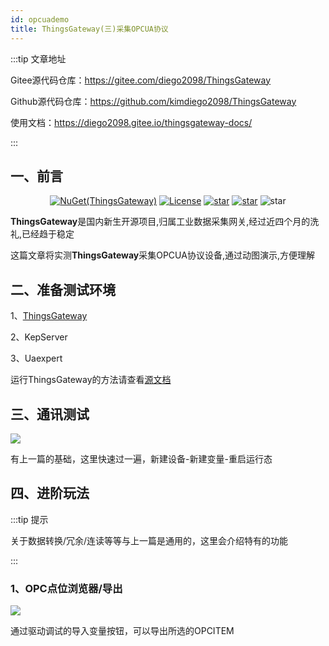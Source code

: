 ```yaml
---
id: opcuademo
title: ThingsGateway(三)采集OPCUA协议
---
```


:::tip 文章地址

Gitee源代码仓库：https://gitee.com/diego2098/ThingsGateway

Github源代码仓库：https://github.com/kimdiego2098/ThingsGateway

使用文档：https://diego2098.gitee.io/thingsgateway-docs/

:::
## 一、前言
<div align="center"> 

[![NuGet(ThingsGateway)](https://img.shields.io/nuget/v/ThingsGateway.Foundation.svg?label=ThingsGateway.Foundation)](https://www.nuget.org/packages/kimdiego/)
[![License](https://img.shields.io/badge/license-Apache%202-4EB1BA.svg)](https://www.apache.org/licenses/LICENSE-2.0.html)
[![star](https://gitee.com/diego2098/ThingsGateway/badge/star.svg)](https://gitee.com/diego2098/ThingsGateway/stargazers) 
[![star](https://gitee.com/diego2098/ThingsGateway/badge/fork.svg)](https://gitee.com/diego2098/ThingsGateway/members) 
![star](https://img.shields.io/badge/QQ群-605534569-blue)

</div>  

**ThingsGateway**是国内新生开源项目,归属工业数据采集网关,经过近四个月的洗礼,已经趋于稳定

这篇文章将实测**ThingsGateway**采集OPCUA协议设备,通过动图演示,方便理解

## 二、准备测试环境

1、[ThingsGateway](https://gitee.com/diego2098/ThingsGateway)

2、KepServer

3、Uaexpert

运行ThingsGateway的方法请查看[源文档](https://diego2098.gitee.io/thingsgateway-docs/docs/startguide)

## 三、通讯测试


![](/img/opcuademo/opcuademo-1.gif)

有上一篇的基础，这里快速过一遍，新建设备-新建变量-重启运行态

## 四、进阶玩法

:::tip 提示

关于数据转换/冗余/连读等等与上一篇是通用的，这里会介绍特有的功能

:::

### 1、OPC点位浏览器/导出

![](/img/opcuademo/opcuademo-2.gif)

通过驱动调试的导入变量按钮，可以导出所选的OPCITEM
